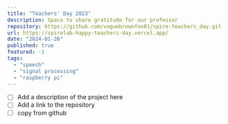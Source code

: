 ```yaml
---
title: "Teachers' Day 2023"
description: Space to share gratitude for our professor
repository: https://github.com/vaguebrownfox01/spire-teachers_day.git
url: https://spirelab-happy-teachers-day.vercel.app/
date: "2024-01-26"
published: true
featured: -1
tags:
  - "speech"
  - "signal processing"
  - "raspberry pi"
---
```


- [ ] Add a description of the project here
- [ ] Add a link to the repository
- [ ] copy from github
